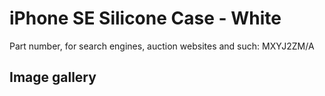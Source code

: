 
# iPhone SE Silicone Case - White

Part number, for search engines, auction websites and such: MXYJ2ZM/A

## Image gallery

<div style={{ width: "768px" }}>
  <GalleryComponent
    images={[
      {
        original: "/everysource/MXYJ2.webp",
        thumbnail: "/everypreview/MXYJ2.webp",
      },
      {
        original: "/everysource/MXYJ2_AV1.webp",
        thumbnail: "/everypreview/MXYJ2_AV1.webp",
      },
      {
        original: "/everysource/MXYJ2_AV2.webp",
        thumbnail: "/everypreview/MXYJ2_AV2.webp",
      },
      {
        original: "/everysource/MXYJ2_AV3.webp",
        thumbnail: "/everypreview/MXYJ2_AV3.webp",
      },
      {
        original: "/everysource/MXYJ2_AV4.webp",
        thumbnail: "/everypreview/MXYJ2_AV4.webp",
      },
      {
        original: "/everysource/MXYJ2_AV5.webp",
        thumbnail: "/everypreview/MXYJ2_AV5.webp",
      }
    ]}
  />
</div>